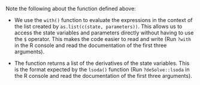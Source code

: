 Note the following about the function defined above:

-   We use the `with()` function to evaluate the expressions in the context of the list created by `as.list(c(state, parameters))`. This allows us to access the state variables and parameters directly without having to use the `$` operator. This makes the code easier to read and write (Run `?with` in the R console and read the documentation of the first three arguments).

-   The function returns a list of the derivatives of the state variables. This is the format expected by the `lsoda()` function (Run `?deSolve::lsoda` in the R console and read the documentation of the first three arguments).
